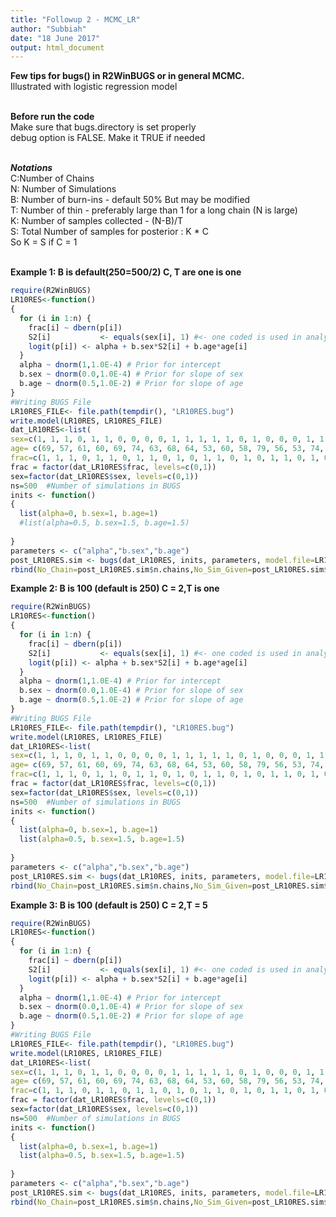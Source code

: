---
title: "Followup 2 - MCMC_LR"
author: "Subbiah"
date: "18 June 2017"
output: html_document
---

**Few tips for bugs() in R2WinBUGS or in general MCMC.**<br>Illustrated with logistic regression model<br>
<br>

**Before run the code<br>**
\Bullet 1 Make sure that bugs.directory is set properly <br>
\Bullet 2 debug option is FALSE. Make it TRUE if needed<br><br>

***Notations<br>***
C:Number of Chains<br>
N:  Number of Simulations<br>
B:  Number of burn-ins - default 50% But may be modified<br>
T:  Number of thin - preferably large than 1 for a long chain (N is large)<br>
K: Number of samples collected - (N-B)/T <br>
S: Total Number of samples for posterior : K * C<br> So K = S if C = 1 <br><br>

**Example 1: B is default(250=500/2) C, T are one is one**
```{r}
require(R2WinBUGS)
LR10RES<-function()
{
  for (i in 1:n) {
    frac[i] ~ dbern(p[i])
    S2[i]           <- equals(sex[i], 1) #<- one coded is used in analysis; ref category:0
    logit(p[i]) <- alpha + b.sex*S2[i] + b.age*age[i]
  }
  alpha ~ dnorm(1,1.0E-4) # Prior for intercept
  b.sex ~ dnorm(0.0,1.0E-4) # Prior for slope of sex
  b.age ~ dnorm(0.5,1.0E-2) # Prior for slope of age
}
#Writing BUGS File 
LR10RES_FILE<- file.path(tempdir(), "LR10RES.bug")
write.model(LR10RES, LR10RES_FILE)
dat_LR10RES<-list(
sex=c(1, 1, 1, 0, 1, 1, 0, 0, 0, 0, 1, 1, 1, 1, 1, 0, 1, 0, 0, 0, 1, 1, 1, 0, 0, 1,1, 0, 1, 1, 1, 0, 0, 0, 1, 1, 0, 0, 1, 1, 0, 1, 0, 0, 0, 1, 0, 0, 0, 1, 0, 1, 0, 1, 1, 1, 0,0, 1, 1, 1, 1, 0, 0, 0, 1, 1, 1, 0, 0, 1, 1, 1, 0, 0, 0, 1, 1, 0, 0, 0, 0, 1, 0, 0, 1, 1, 1,0, 1, 0, 1, 1, 1, 0, 1, 1, 1, 1, 1),
age= c(69, 57, 61, 60, 69, 74, 63, 68, 64, 53, 60, 58, 79, 56, 53, 74, 56, 76, 72,56, 66, 52, 77, 70, 69, 76, 72, 53, 69, 59, 73, 77, 55, 77, 68, 62, 56, 68, 70, 60,65, 55, 64, 75, 60, 67, 61, 69, 75, 68, 72, 71, 54, 52, 54, 50, 75, 59, 65, 60, 60, 57, 51, 51, 63, 57, 80, 52, 65, 72, 80, 73, 76, 79, 66, 51, 76, 75, 66, 75, 78, 70, 67, 51, 70, 71, 71, 74, 74, 60, 58, 55, 61, 65, 52, 68, 75, 52, 53, 70),
frac=c(1, 1, 1, 0, 1, 1, 0, 1, 1, 0, 1, 0, 1, 1, 0, 1, 0, 1, 1, 0, 1, 0, 1, 1, 1, 1, 1, 0,1, 0, 1, 1, 0, 1, 1, 1, 0, 1, 1, 0, 1, 0, 0, 1, 0, 1, 0, 1, 1, 1, 1, 1, 0, 0, 0, 0, 1, 1, 1,1, 1, 0, 0, 0, 1, 0, 1, 0, 0, 1, 1, 1, 1, 1, 0, 0, 1, 1, 0, 1, 1, 1, 0, 0, 1, 1, 1, 1, 1, 1,1, 0, 1, 1, 0, 0, 1, 0, 0, 1),n=100)
frac = factor(dat_LR10RES$frac, levels=c(0,1))
sex=factor(dat_LR10RES$sex, levels=c(0,1))
ns=500  #Number of simulations in BUGS
inits <- function()
{
  list(alpha=0, b.sex=1, b.age=1)
  #list(alpha=0.5, b.sex=1.5, b.age=1.5)
  
}
parameters <- c("alpha","b.sex","b.age") 
post_LR10RES.sim <- bugs(dat_LR10RES, inits, parameters, model.file=LR10RES_FILE,n.chains=1, n.thin=1, n.iter=ns,bugs.directory="D:/WinBUGS14/",debug =FALSE,digits=3)
rbind(No_Chain=post_LR10RES.sim$n.chains,No_Sim_Given=post_LR10RES.sim$n.iter,No_BurnIN=post_LR10RES.sim$n.burnin,No_Keep=post_LR10RES.sim$n.keep,No_samples=post_LR10RES.sim$n.sims)
```


**Example 2: B is 100 (default is 250) C = 2,T is one**
```{r}
require(R2WinBUGS)
LR10RES<-function()
{
  for (i in 1:n) {
    frac[i] ~ dbern(p[i])
    S2[i]           <- equals(sex[i], 1) #<- one coded is used in analysis; ref category:0
    logit(p[i]) <- alpha + b.sex*S2[i] + b.age*age[i]
  }
  alpha ~ dnorm(1,1.0E-4) # Prior for intercept
  b.sex ~ dnorm(0.0,1.0E-4) # Prior for slope of sex
  b.age ~ dnorm(0.5,1.0E-2) # Prior for slope of age
}
#Writing BUGS File 
LR10RES_FILE<- file.path(tempdir(), "LR10RES.bug")
write.model(LR10RES, LR10RES_FILE)
dat_LR10RES<-list(
sex=c(1, 1, 1, 0, 1, 1, 0, 0, 0, 0, 1, 1, 1, 1, 1, 0, 1, 0, 0, 0, 1, 1, 1, 0, 0, 1,1, 0, 1, 1, 1, 0, 0, 0, 1, 1, 0, 0, 1, 1, 0, 1, 0, 0, 0, 1, 0, 0, 0, 1, 0, 1, 0, 1, 1, 1, 0,0, 1, 1, 1, 1, 0, 0, 0, 1, 1, 1, 0, 0, 1, 1, 1, 0, 0, 0, 1, 1, 0, 0, 0, 0, 1, 0, 0, 1, 1, 1,0, 1, 0, 1, 1, 1, 0, 1, 1, 1, 1, 1),
age= c(69, 57, 61, 60, 69, 74, 63, 68, 64, 53, 60, 58, 79, 56, 53, 74, 56, 76, 72,56, 66, 52, 77, 70, 69, 76, 72, 53, 69, 59, 73, 77, 55, 77, 68, 62, 56, 68, 70, 60,65, 55, 64, 75, 60, 67, 61, 69, 75, 68, 72, 71, 54, 52, 54, 50, 75, 59, 65, 60, 60, 57, 51, 51, 63, 57, 80, 52, 65, 72, 80, 73, 76, 79, 66, 51, 76, 75, 66, 75, 78, 70, 67, 51, 70, 71, 71, 74, 74, 60, 58, 55, 61, 65, 52, 68, 75, 52, 53, 70),
frac=c(1, 1, 1, 0, 1, 1, 0, 1, 1, 0, 1, 0, 1, 1, 0, 1, 0, 1, 1, 0, 1, 0, 1, 1, 1, 1, 1, 0,1, 0, 1, 1, 0, 1, 1, 1, 0, 1, 1, 0, 1, 0, 0, 1, 0, 1, 0, 1, 1, 1, 1, 1, 0, 0, 0, 0, 1, 1, 1,1, 1, 0, 0, 0, 1, 0, 1, 0, 0, 1, 1, 1, 1, 1, 0, 0, 1, 1, 0, 1, 1, 1, 0, 0, 1, 1, 1, 1, 1, 1,1, 0, 1, 1, 0, 0, 1, 0, 0, 1),n=100)
frac = factor(dat_LR10RES$frac, levels=c(0,1))
sex=factor(dat_LR10RES$sex, levels=c(0,1))
ns=500  #Number of simulations in BUGS
inits <- function()
{
  list(alpha=0, b.sex=1, b.age=1)
  list(alpha=0.5, b.sex=1.5, b.age=1.5)
  
}
parameters <- c("alpha","b.sex","b.age") 
post_LR10RES.sim <- bugs(dat_LR10RES, inits, parameters, model.file=LR10RES_FILE,n.chains=2, n.burnin=100,n.thin=1, n.iter=ns,bugs.directory="D:/WinBUGS14/",debug =FALSE,digits=3)
rbind(No_Chain=post_LR10RES.sim$n.chains,No_Sim_Given=post_LR10RES.sim$n.iter,No_BurnIN=post_LR10RES.sim$n.burnin,No_Keep=post_LR10RES.sim$n.keep,No_samples=post_LR10RES.sim$n.sims)
```

**Example 3: B is 100 (default is 250) C = 2,T = 5**
```{r}
require(R2WinBUGS)
LR10RES<-function()
{
  for (i in 1:n) {
    frac[i] ~ dbern(p[i])
    S2[i]           <- equals(sex[i], 1) #<- one coded is used in analysis; ref category:0
    logit(p[i]) <- alpha + b.sex*S2[i] + b.age*age[i]
  }
  alpha ~ dnorm(1,1.0E-4) # Prior for intercept
  b.sex ~ dnorm(0.0,1.0E-4) # Prior for slope of sex
  b.age ~ dnorm(0.5,1.0E-2) # Prior for slope of age
}
#Writing BUGS File 
LR10RES_FILE<- file.path(tempdir(), "LR10RES.bug")
write.model(LR10RES, LR10RES_FILE)
dat_LR10RES<-list(
sex=c(1, 1, 1, 0, 1, 1, 0, 0, 0, 0, 1, 1, 1, 1, 1, 0, 1, 0, 0, 0, 1, 1, 1, 0, 0, 1,1, 0, 1, 1, 1, 0, 0, 0, 1, 1, 0, 0, 1, 1, 0, 1, 0, 0, 0, 1, 0, 0, 0, 1, 0, 1, 0, 1, 1, 1, 0,0, 1, 1, 1, 1, 0, 0, 0, 1, 1, 1, 0, 0, 1, 1, 1, 0, 0, 0, 1, 1, 0, 0, 0, 0, 1, 0, 0, 1, 1, 1,0, 1, 0, 1, 1, 1, 0, 1, 1, 1, 1, 1),
age= c(69, 57, 61, 60, 69, 74, 63, 68, 64, 53, 60, 58, 79, 56, 53, 74, 56, 76, 72,56, 66, 52, 77, 70, 69, 76, 72, 53, 69, 59, 73, 77, 55, 77, 68, 62, 56, 68, 70, 60,65, 55, 64, 75, 60, 67, 61, 69, 75, 68, 72, 71, 54, 52, 54, 50, 75, 59, 65, 60, 60, 57, 51, 51, 63, 57, 80, 52, 65, 72, 80, 73, 76, 79, 66, 51, 76, 75, 66, 75, 78, 70, 67, 51, 70, 71, 71, 74, 74, 60, 58, 55, 61, 65, 52, 68, 75, 52, 53, 70),
frac=c(1, 1, 1, 0, 1, 1, 0, 1, 1, 0, 1, 0, 1, 1, 0, 1, 0, 1, 1, 0, 1, 0, 1, 1, 1, 1, 1, 0,1, 0, 1, 1, 0, 1, 1, 1, 0, 1, 1, 0, 1, 0, 0, 1, 0, 1, 0, 1, 1, 1, 1, 1, 0, 0, 0, 0, 1, 1, 1,1, 1, 0, 0, 0, 1, 0, 1, 0, 0, 1, 1, 1, 1, 1, 0, 0, 1, 1, 0, 1, 1, 1, 0, 0, 1, 1, 1, 1, 1, 1,1, 0, 1, 1, 0, 0, 1, 0, 0, 1),n=100)
frac = factor(dat_LR10RES$frac, levels=c(0,1))
sex=factor(dat_LR10RES$sex, levels=c(0,1))
ns=500  #Number of simulations in BUGS
inits <- function()
{
  list(alpha=0, b.sex=1, b.age=1)
  list(alpha=0.5, b.sex=1.5, b.age=1.5)
  
}
parameters <- c("alpha","b.sex","b.age") 
post_LR10RES.sim <- bugs(dat_LR10RES, inits, parameters, model.file=LR10RES_FILE,n.chains=2, n.burnin=100,n.thin=5, n.iter=ns,bugs.directory="D:/WinBUGS14/",debug =FALSE,digits=3)
rbind(No_Chain=post_LR10RES.sim$n.chains,No_Sim_Given=post_LR10RES.sim$n.iter,No_BurnIN=post_LR10RES.sim$n.burnin,No_Keep=post_LR10RES.sim$n.keep,No_samples=post_LR10RES.sim$n.sims)
```
